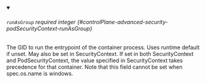 
<details className="config-field" data-expandable="false" open>
<summary>

###### `runAsGroup` <span className="config-field-required" data-required="false">required</span> <span className="config-field-type">integer</span> <span className="config-field-default"></span> <span className="config-field-enum"></span> {#controlPlane-advanced-security-podSecurityContext-runAsGroup}

The GID to run the entrypoint of the container process.
Uses runtime default if unset.
May also be set in SecurityContext.  If set in both SecurityContext and
PodSecurityContext, the value specified in SecurityContext takes precedence
for that container.
Note that this field cannot be set when spec.os.name is windows.

</summary>



</details>
